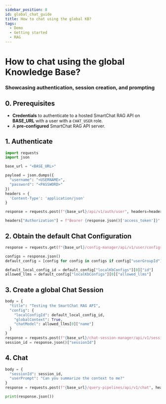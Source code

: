 ```yaml
---
sidebar_position: 8
id: global_chat_guide
title: How to chat using the global KB?
tags:
  - Demo
  - Getting started
  - RAG
---
```


# How to chat using the global Knowledge Base?
### Showcasing authentication, session creation, and prompting

## 0. Prerequisites

* **Credentials** to authenticate to a hosted SmartChat RAG API on **BASE_URL** with a user with a `CHAT_USER` role.
* A **pre-configured** SmartChat RAG API server.

## 1. Authenticate
```py showLineNumbers
import requests
import json

base_url = "<BASE_URL>"

payload = json.dumps({
  "username": "<USERNAME>",
  "password": "<PASSWORD>"
})
headers = {
  'Content-Type': 'application/json'
}

response = requests.post(f"{base_url}/api/v1/auth/user", headers=headers, data=payload)

headers["Authorization"] = f"Bearer {response.json()['access_token']}"
```

## 2. Obtain the default Chat Configuration
```py showLineNumbers
response = requests.get(f"{base_url}/config-manager/api/v1/user/configs", headers=headers )

configs = response.json()
default_config = [config for config in configs if config["userGroupId"] == "default"][0]

default_local_config_id = default_config["localKbConfigs"][0]["id"]
allowed_llms = default_config["localKbConfigs"][0]["allowed_llms"]
```

## 3. Create a global Chat Session
```py showLineNumbers
body = {
  "title": "Testing the SmartChat RAG API",
  "config": {
    "localConfigId": default_local_config_id,
    "globalContext": True,
    "chatModel": allowed_llms[0]["name"]
  }
}
response = requests.post(f"{base_url}/chat-session-manager/api/v1/sessions/", headers=headers, json=body)
session_id = response.json()["sessionId"]
```

## 4. Chat
```py showLineNumbers
body = {
  "sessionId": session_id,
  "userPrompt": "Can you summarize the context to me?"
}
response = requests.post(f"{base_url}/query-pipelines/api/v1/chat", headers=headers, json=body)

print(response.json())
```